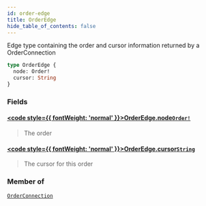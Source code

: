 ```yaml
---
id: order-edge
title: OrderEdge
hide_table_of_contents: false
---
```








Edge type containing the order and cursor information returned by a OrderConnection

```graphql
type OrderEdge {
  node: Order!
  cursor: String
}
```


### Fields

#### [<code style={{ fontWeight: 'normal' }}>OrderEdge.<b>node</b></code>](#)<Bullet />[`Order!`](/mainnet/api/graphql/objects/order) <Badge class="secondary" text="non-null"/> <Badge class="secondary" text="object"/>
> The order
> 

#### [<code style={{ fontWeight: 'normal' }}>OrderEdge.<b>cursor</b></code>](#)<Bullet />[`String`](/mainnet/api/graphql/scalars/string) <Badge class="secondary" text="scalar"/>
> The cursor for this order
> 



### Member of

[`OrderConnection`](/mainnet/api/graphql/objects/order-connection)  <Badge class="secondary" text="object"/>



